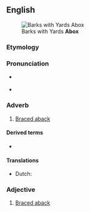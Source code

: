 ==English==
[[File:Image from page 042 of The Century dictionary and cyclopedia (1897) (14598476438).jpg|thumb|Barks with Yards '''Abox''']]

===Etymology===
{{prefix|en|a|box|t2=boxhaul}}

===Pronunciation===
* {{a|US}} {{IPA|en|/əˈbɑks/}}
* {{rhymes|en|ɑks|s=2}}

===Adverb===
{{en-adv|-}}

# {{lb|en|nautical}} [[brace aback|Braced aback]]

====Derived terms====
* {{l|en|brace abox}}

====Translations====
{{trans-top|braced aback}}
* Dutch: {{t|nl|vanachter aangespannen}}
{{trans-mid}}
{{trans-bottom}}

===Adjective===
{{en-adj|-}}

# {{lb|en|nautical}} [[brace aback|Braced aback]]